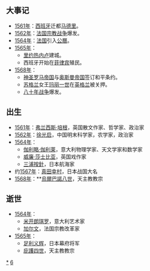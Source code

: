 {{Unreferenced|time=2018-09-19T10:47:10+00:00}}
{{DecadeTOC|1560}}
== 大事记 ==
* [[1561年|1561年]]：[[西班牙|西班牙]]迁都[[马德里|马德里]]。
* [[1562年|1562年]]：[[胡格诺战争|法国宗教战争]]爆发。
* [[1564年|1564年]]：[[法国|法国]]引入[[公历|公曆]]。
* [[1565年|1565年]]：
** [[里約熱內盧|里约热内卢]]建城。
** 西班牙开始在[[菲律宾|菲律宾]]殖民。
* [[1568年|1568年]]：
** [[神圣罗马帝国|神圣罗马帝国]]与[[奥斯曼帝国|奥斯曼帝国]]签订和平条约。
** [[蘇格蘭|苏格兰]]女王[[玛丽一世_(苏格兰)|玛丽一世]]在[[英格兰|英格兰]]被关押。
** [[八十年戰爭|八十年战争]]爆发。

== 出生 ==
* [[1561年|1561年]]：[[弗兰西斯·培根|弗兰西斯·培根]]，英国散文作家、哲学家、政治家
* [[1562年|1562年]]：[[徐光启|徐光启]]，中国明末科学家，农学家，政治家
* [[1564年|1564年]]：
** [[伽利略·伽利莱|伽利略·伽利莱]]，意大利物理学家、天文学家和数学家
** [[威廉·莎士比亚|威廉·莎士比亚]]，英国戏作家
** [[三浦按針|三浦按針]]，日本航海家
* 约[[1567年|1567年]]：[[真田幸村|真田幸村]]，日本战国大名
* [[1568年|1568年]]：**[[烏爾巴諾八世|烏爾巴諾八世]]，天主教教宗

== 逝世 ==
* [[1564年|1564年]]：
** [[米开朗基罗|米开朗琪罗]]，意大利艺术家
** [[加尔文|加尔文]]，法国宗教改革家
* [[1565年|1565年]]：
** [[足利義輝|足利义辉]]，日本幕府将军
** [[庇護四世|庇護四世]]，天主教教宗

{{世紀|16}}

[[Category:1560年代|*]]
[[Category:16世纪各年代|6]]